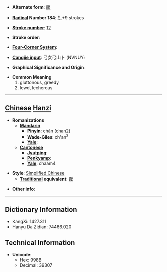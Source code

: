 * '''Alternate form''': [[饞]]

* '''[[Wiktionary:Chinese radical index| Radical]] Number 184''': [[Wiktionary:Chinese radical index 饣|饣]]+9 strokes

* '''[[Wiktionary:Chinese total strokes index|Stroke number]]''': [[Wiktionary:Chinese total strokes index 12|12]]

* '''Stroke order''': 

* '''[[Wiktionary:Chinese four corner index|Four-Corner System]]''': 

* '''[[Wiktionary:Chinese Cangjie index|Cangjie input]]''': 弓女弓山卜 (NVNUY)

* '''Graphical Significance and Origin''': 

* '''Common Meaning'''
*#gluttonous, greedy
*# lewd, lecherous


----

== [[Chinese]] [[Hanzi]] ==

* '''Romanizations'''
** '''[[Mandarin]]'''
*** '''[[Pinyin]]''': chán (chan2)
*** '''[[Wade-Giles]]''': ch'an<sup>2</sup>
*** '''[[Yale]]''': 
** '''[[Cantonese]]'''
*** '''[[Jyutping]]''':
*** '''[[Penkyamp]]''': 
*** '''[[Yale]]''': chaam4

* '''Style''': [[Simplified Chinese]] 
** '''[[Traditional Chinese|Traditional]] equivalent''': [[饞]]

* '''Other info''': 

----

== Dictionary Information ==

* KangXi: 1427.311
* Hanyu Da Zidian: 74466.020

== Technical Information ==

* '''Unicode''':
** Hex: 998B
** Decimal: 39307